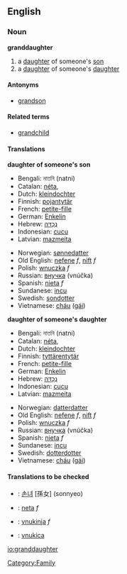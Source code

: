 ==English==

===Noun===
'''granddaughter'''
#a [[daughter]] of someone's [[son]]
#a [[daughter]] of someone's [[daughter]]

====Antonyms====
* [[grandson]]

====Related terms====
* [[grandchild]]

====Translations====
'''daughter of someone's son'''
{{top}}
*Bengali: নাতনি (natni) {{f}}
*Catalan: [[néta]], {{f}}
*Dutch: [[kleindochter]] {{f}}
*Finnish: [[pojantytär]]
*French: [[petite-fille]] {{f}}
*German: [[Enkelin]] {{f}}
*Hebrew: [[נֶכְדָּה]] {{f}}
*Indonesian: [[cucu]]
*Latvian: [[mazmeita]] {{f}}
{{mid}}
*Norwegian: [[sønnedatter]]
*Old English: [[nefene]] ''f'', [[nift]] ''f''
*Polish: [[wnuczka]] ''f''
*Russian: [[внучка]] (vnúčka) {{f}}
*Spanish: [[nieta]] ''f''
*Sundanese: [[incu]]
*Swedish: [[sondotter]] {{c}}
*Vietnamese: [[cháu]] ([[gái]])
{{bottom}}

'''daughter of someone's daughter'''
{{top}}
*Bengali: নাতনি (natni) {{f}}
*Catalan: [[néta]], {{f}}
*Dutch: [[kleindochter]] {{f}}
*Finnish: [[tyttärentytär]]
*French: [[petite-fille]] {{f}}
*German: [[Enkelin]] {{f}}
*Hebrew: [[נֶכְדָּה]] {{f}}
*Indonesian: [[cucu]]
*Latvian: [[mazmeita]] {{f}}
{{mid}}
*Norwegian: [[datterdatter]]
*Old English: [[nefene]] ''f'', [[nift]] ''f''
*Polish: [[wnuczka]] ''f''
*Russian: [[внучка]] (vnúčka) {{f}}
*Spanish: [[nieta]] ''f''
*Sundanese: [[incu]]
*Swedish: [[dotterdotter]] {{c}}
*Vietnamese: [[cháu]] ([[gái]])
{{bottom}}

====Translations to be checked====
<!--Remove this section once all of the translations below have been moved into the tables above.-->
{{checktrans}}
*{{ttbc|Korean}}: [[손녀]] [孫女] (sonnyeo)
*{{ttbc|Portuguese}}: [[neta]] ''f''
*{{ttbc|Slovene}}: [[vnukinja]] ''f''
*{{ttbc|Slovio}}: [[vnukica]]

[[Category:Family]]

[[io:granddaughter]]